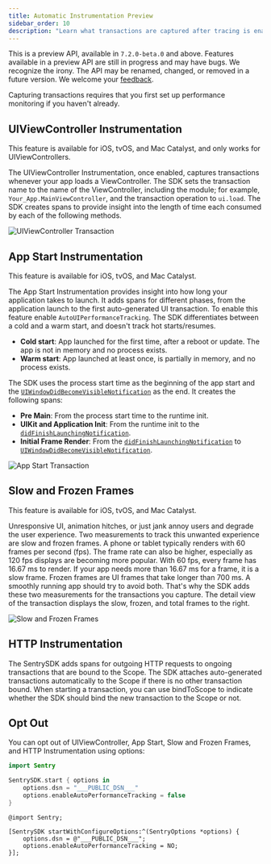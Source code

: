 ```yaml
---
title: Automatic Instrumentation Preview
sidebar_order: 10
description: "Learn what transactions are captured after tracing is enabled."
---
```


<Note>

This is a preview API, available in `7.2.0-beta.0` and above. Features available in a preview API are still in progress and may have bugs. We recognize the irony. The API may be renamed, changed, or removed in a future version.
We welcome your [feedback](https://github.com/getsentry/sentry-cocoa/discussions/1187).

Capturing transactions requires that you first <PlatformLink to="/performance/">set up performance monitoring</PlatformLink> if you haven't already.

</Note>

## UIViewController Instrumentation

This feature is available for iOS, tvOS, and Mac Catalyst, and only works for UIViewControllers.

The UIViewController Instrumentation, once enabled, captures transactions whenever your app loads a ViewController. The SDK sets the transaction name to the name of the ViewController, including the module; for example, `Your_App.MainViewController`, and the transaction operation to `ui.load`. The SDK creates spans to provide insight into the length of time each consumed by each of the following methods.

![UIViewController Transaction](ui-view-controller-transaction.png)

## App Start Instrumentation

This feature is available for iOS, tvOS, and Mac Catalyst.

The App Start Instrumentation provides insight into how long your application takes to launch. It adds spans for different phases, from the application launch to the first auto-generated UI transaction.
To enable this feature enable `AutoUIPerformanceTracking`. The SDK differentiates between a cold and a warm start, and doesn't track hot starts/resumes.
* __Cold start__: App launched for the first time, after a reboot or update. The app is not in memory and no process exists.
* __Warm start__: App launched at least once, is partially in memory, and no process exists.

The SDK uses the process start time as the beginning of the app start and the [`UIWindowDidBecomeVisibleNotification`][UIWindow] as the end. It creates the following spans:
* __Pre Main__: From the process start time to the runtime init.
* __UIKit and Application Init__: From the runtime init to the [`didFinishLaunchingNotification`][didFinishLaunching].
* __Initial Frame Render__: From the [`didFinishLaunchingNotification`][didFinishLaunching] to [`UIWindowDidBecomeVisibleNotification`][UIWindow].

![App Start Transaction](app-start-transaction.png)


## Slow and Frozen Frames

This feature is available for iOS, tvOS, and Mac Catalyst.

Unresponsive UI, animation hitches, or just jank annoy users and degrade the user experience. Two measurements to track this unwanted experience are slow and frozen frames. A phone or tablet typically renders with 60 frames per second (fps). The frame rate can also be higher, especially as 120 fps displays are becoming more popular. With 60 fps, every frame has 16.67 ms to render. If your app needs more than 16.67 ms for a frame, it is a slow frame. Frozen frames are UI frames that take longer than 700 ms. A smoothly running app should try to avoid both. That's why the SDK adds these two measurements for the transactions you capture. The detail view of the transaction displays the slow, frozen, and total frames to the right.

![Slow and Frozen Frames](slow-frozen-frames.png)

## HTTP Instrumentation

The SentrySDK adds spans for outgoing HTTP requests to ongoing transactions that are bound to the Scope.
The SDK attaches auto-generated transactions automatically to the Scope if there is no other transaction bound.
When starting a transaction, you can use bindToScope to indicate whether the SDK should bind the new transaction to the Scope or not.

## Opt Out

You can opt out of UIViewController, App Start, Slow and Frozen Frames, and HTTP Instrumentation using options:

```swift {tabTitle:Swift}
import Sentry

SentrySDK.start { options in
    options.dsn = "___PUBLIC_DSN___"
    options.enableAutoPerformanceTracking = false
}
```

```objc {tabTitle:Objective-C}
@import Sentry;

[SentrySDK startWithConfigureOptions:^(SentryOptions *options) {
    options.dsn = @"___PUBLIC_DSN___";
    options.enableAutoPerformanceTracking = NO;
}];
```

[UIWindow]: https://developer.apple.com/documentation/uikit/uiwindowdidbecomevisiblenotification
[didFinishLaunching]: https://developer.apple.com/documentation/uikit/uiapplication/1622971-didfinishlaunchingnotification
